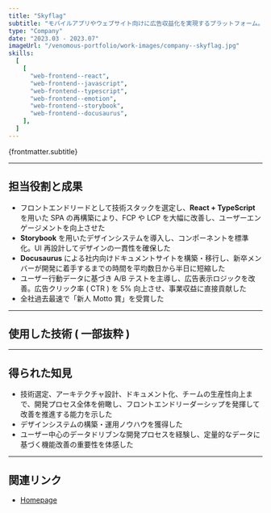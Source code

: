 ```yaml
---
title: "Skyflag"
subtitle: "モバイルアプリやウェブサイト向けに広告収益化を実現するプラットフォーム。主に成果報酬型広告 ( オファーウォール ) やインセンティブ広告の仕組みを提供し、開発チームの一員として広告表示・管理機能の開発を担当。"
type: "Company"
date: "2023.03 - 2023.07"
imageUrl: "/venomous-portfolio/work-images/company--skyflag.jpg"
skills:
  [
    [
      "web-frontend--react",
      "web-frontend--javascript",
      "web-frontend--typescript",
      "web-frontend--emotion",
      "web-frontend--storybook",
      "web-frontend--docusaurus",
    ],
  ]
---
```



<p>{frontmatter.subtitle}</p>

---

## 担当役割と成果

- フロントエンドリードとして技術スタックを選定し、**React + TypeScript** を用いた SPA の再構築により、FCP や LCP を大幅に改善し、ユーザーエンゲージメントを向上させた
- **Storybook** を用いたデザインシステムを導入し、コンポーネントを標準化。UI 再設計してデザインの一貫性を確保した
- **Docusaurus** による社内向けドキュメントサイトを構築・移行し、新卒メンバーが開発に着手するまでの時間を平均数日から半日に短縮した
- ユーザー行動データに基づき A/B テストを主導し、広告表示ロジックを改善。広告クリック率 ( CTR ) を 5% 向上させ、事業収益に直接貢献した
- 全社過去最速で「新人 Motto 賞」を受賞した

---

## 使用した技術 ( 一部抜粋 )

<WorkContentLayoutSkills
  size={50}
  skills={frontmatter.skills.flat()}
  class="flex w-full justify-start"
/>

---

## 得られた知見

- 技術選定、アーキテクチャ設計、ドキュメント化、チームの生産性向上まで、開発プロセス全体を俯瞰し、フロントエンドリーダーシップを発揮して改善を推進する能力を示した
- デザインシステムの構築・運用ノウハウを獲得した
- ユーザー中心のデータドリブンな開発プロセスを経験し、定量的なデータに基づく機能改善の重要性を体感した

---

## 関連リンク

- [Homepage](https://skyflag.info/)
